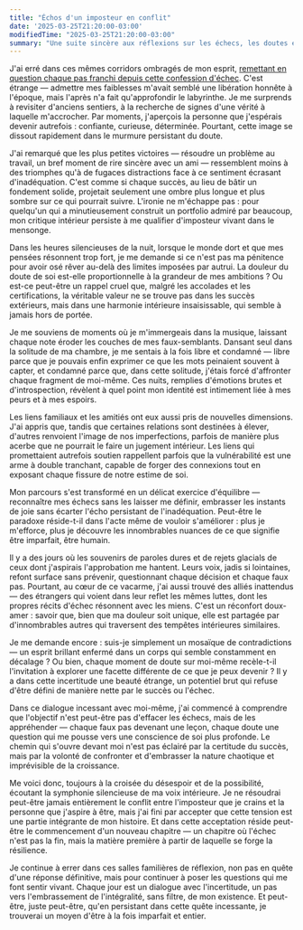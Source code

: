 ```yaml
---
title: "Échos d'un imposteur en conflit"
date: '2025-03-25T21:20:00-03:00'
modifiedTime: "2025-03-25T21:20:00-03:00"
summary: "Une suite sincère aux réflexions sur les échecs, les doutes et la quête de compréhension de sa propre essence."
---
```


J'ai erré dans ces mêmes corridors ombragés de mon esprit, [remettant en question chaque pas franchi depuis cette confession d'échec](https://yuricunha.com/blog/reflections-of-a-conflicted-impostor). C'est étrange — admettre mes faiblesses m'avait semblé une libération honnête à l'époque, mais l'après n'a fait qu'approfondir le labyrinthe. Je me surprends à revisiter d'anciens sentiers, à la recherche de signes d'une vérité à laquelle m'accrocher. Par moments, j'aperçois la personne que j'espérais devenir autrefois : confiante, curieuse, déterminée. Pourtant, cette image se dissout rapidement dans le murmure persistant du doute.

J'ai remarqué que les plus petites victoires — résoudre un problème au travail, un bref moment de rire sincère avec un ami — ressemblent moins à des triomphes qu'à de fugaces distractions face à ce sentiment écrasant d'inadéquation. C'est comme si chaque succès, au lieu de bâtir un fondement solide, projetait seulement une ombre plus longue et plus sombre sur ce qui pourrait suivre. L'ironie ne m'échappe pas : pour quelqu'un qui a minutieusement construit un portfolio admiré par beaucoup, mon critique intérieur persiste à me qualifier d'imposteur vivant dans le mensonge.

Dans les heures silencieuses de la nuit, lorsque le monde dort et que mes pensées résonnent trop fort, je me demande si ce n'est pas ma pénitence pour avoir osé rêver au-delà des limites imposées par autrui. La douleur du doute de soi est-elle proportionnelle à la grandeur de mes ambitions ? Ou est-ce peut-être un rappel cruel que, malgré les accolades et les certifications, la véritable valeur ne se trouve pas dans les succès extérieurs, mais dans une harmonie intérieure insaisissable, qui semble à jamais hors de portée.

Je me souviens de moments où je m'immergeais dans la musique, laissant chaque note éroder les couches de mes faux-semblants. Dansant seul dans la solitude de ma chambre, je me sentais à la fois libre et condamné — libre parce que je pouvais enfin exprimer ce que les mots peinaient souvent à capter, et condamné parce que, dans cette solitude, j'étais forcé d'affronter chaque fragment de moi-même. Ces nuits, remplies d'émotions brutes et d'introspection, révèlent à quel point mon identité est intimement liée à mes peurs et à mes espoirs.

Les liens familiaux et les amitiés ont eux aussi pris de nouvelles dimensions. J'ai appris que, tandis que certaines relations sont destinées à élever, d'autres renvoient l'image de nos imperfections, parfois de manière plus acerbe que ne pourrait le faire un jugement intérieur. Les liens qui promettaient autrefois soutien rappellent parfois que la vulnérabilité est une arme à double tranchant, capable de forger des connexions tout en exposant chaque fissure de notre estime de soi.

Mon parcours s'est transformé en un délicat exercice d'équilibre — reconnaître mes échecs sans les laisser me définir, embrasser les instants de joie sans écarter l'écho persistant de l'inadéquation. Peut-être le paradoxe réside-t-il dans l'acte même de vouloir s'améliorer : plus je m'efforce, plus je découvre les innombrables nuances de ce que signifie être imparfait, être humain.

Il y a des jours où les souvenirs de paroles dures et de rejets glacials de ceux dont j'aspirais l'approbation me hantent. Leurs voix, jadis si lointaines, refont surface sans prévenir, questionnant chaque décision et chaque faux pas. Pourtant, au cœur de ce vacarme, j'ai aussi trouvé des alliés inattendus — des étrangers qui voient dans leur reflet les mêmes luttes, dont les propres récits d'échec résonnent avec les miens. C'est un réconfort doux-amer : savoir que, bien que ma douleur soit unique, elle est partagée par d'innombrables autres qui traversent des tempêtes intérieures similaires.

Je me demande encore : suis-je simplement un mosaïque de contradictions — un esprit brillant enfermé dans un corps qui semble constamment en décalage ? Ou bien, chaque moment de doute sur moi-même recèle-t-il l'invitation à explorer une facette différente de ce que je peux devenir ? Il y a dans cette incertitude une beauté étrange, un potentiel brut qui refuse d'être défini de manière nette par le succès ou l'échec.

Dans ce dialogue incessant avec moi-même, j'ai commencé à comprendre que l'objectif n'est peut-être pas d'effacer les échecs, mais de les appréhender — chaque faux pas devenant une leçon, chaque doute une question qui me pousse vers une conscience de soi plus profonde. Le chemin qui s'ouvre devant moi n'est pas éclairé par la certitude du succès, mais par la volonté de confronter et d'embrasser la nature chaotique et imprévisible de la croissance.

Me voici donc, toujours à la croisée du désespoir et de la possibilité, écoutant la symphonie silencieuse de ma voix intérieure. Je ne résoudrai peut-être jamais entièrement le conflit entre l'imposteur que je crains et la personne que j'aspire à être, mais j'ai fini par accepter que cette tension est une partie intégrante de mon histoire. Et dans cette acceptation réside peut-être le commencement d'un nouveau chapitre — un chapitre où l'échec n'est pas la fin, mais la matière première à partir de laquelle se forge la résilience.

Je continue à errer dans ces salles familières de réflexion, non pas en quête d'une réponse définitive, mais pour continuer à poser les questions qui me font sentir vivant. Chaque jour est un dialogue avec l'incertitude, un pas vers l'embrassement de l'intégralité, sans filtre, de mon existence. Et peut-être, juste peut-être, qu'en persistant dans cette quête incessante, je trouverai un moyen d'être à la fois imparfait et entier.
